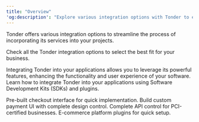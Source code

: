 ```yaml
---
title: "Overview"
'og:description': "Explore various integration options with Tonder to enhance your application's functionality and user experience. Learn about integrating with Tonder using SDKs and plugins."
---
```


Tonder offers various integration options to streamline the process of incorporating its services into your projects. 

  <Card title="Choose Your Integration" icon="plug" iconType="sharp-solid" href="/integration/choose-integration">
    Check all the Tonder integration options to select the best fit for your business.
  </Card>

Integrating Tonder into your applications allows you to leverage its powerful features, enhancing the functionality and user experience of your software. Learn how to integrate Tonder into your applications using Software Development Kits (SDKs) and plugins. 

<CardGroup cols={2}>
  <Card title="Full SDK" icon="window" href="/integration/sdks/full-sdk-overview">
    Pre-built checkout interface for quick implementation.
  </Card>

  <Card title="Lite SDK" icon="code" href="/integration/sdks/lite-sdk-overview">
    Build custom payment UI with complete design control.
  </Card>

  <Card title="Direct Integration" icon="square-terminal" href="/direct-integration/tonder-direct">
    Complete API control for PCI-certified businesses.
  </Card>

  <Card title="Plugins" icon="cash-register" href="/integration/plugins/plugins-overview">
    E-commerce platform plugins for quick setup.
  </Card>
</CardGroup>
